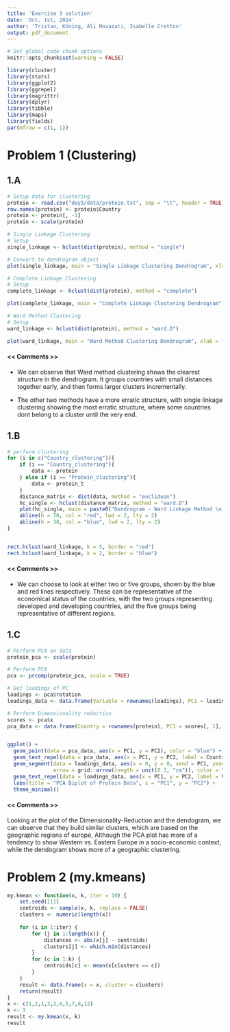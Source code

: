 ```yaml
---
title: 'Exercise 3 solution'
date: 'Oct. 1st, 2024'
author: 'Tristan, Köning, Ali Movasati, Isabelle Cretton'
output: pdf_document
---
```


```r
# Set global code chunk options
knitr::opts_chunk$set(warning = FALSE)
```

```r
library(cluster)
library(stats)
library(ggplot2)
library(ggrepel)
library(magrittr)
library(dplyr)
library(tibble)
library(maps)
library(fields)
par(mfrow = c(1, 1))
```

# Problem 1 (Clustering)
## 1.A
```r
# Setup data for clustering
protein <- read.csv("day3/data/protein.txt", sep = "\t", header = TRUE)
row.names(protein) <- protein$Country
protein <- protein[, -1]
protein <- scale(protein)
```

```r
# Single Linkage Clustering
# Setup
single_linkage <- hclust(dist(protein), method = "single")

# Convert to dendrogram object
plot(single_linkage, main = "Single Linkage Clustering Dendrogram", xlab = "Countries", ylab = "Euclidean Distance")
```

```r
# Complete Linkage Clustering
# Setup
complete_linkage <- hclust(dist(protein), method = "complete")

plot(complete_linkage, main = "Complete Linkage Clustering Dendrogram", xlab = "Countries", ylab = "Euclidean Distance")
```

```r
# Ward Method Clustering
# Setup
ward_linkage <- hclust(dist(protein), method = "ward.D")

plot(ward_linkage, main = "Ward Method Clustering Dendrogram", xlab = "Countries", ylab = "Euclidean Distance")
```

#### << Comments >>

- We can observe that Ward method clustering shows the clearest structure in the dendrogram. It groups countries with small distances together early, and then forms larger clusters incrementally. 

- The other two methods have a more erratic structure, with single linkage clustering showing the most erratic structure, where some countries dont belong to a cluster until the very end.

## 1.B
```r

# perform clustering
for (i in c("Country_clustering")){
    if (i == "Country_clustering"){
        data <- protein
    } else if (i == "Protein_clustering"){
        data <- protein_t
    }
    distance_matrix <- dist(data, method = "euclidean")
    hc_single <- hclust(distance_matrix, method = "ward.D")
    plot(hc_single, main = paste0("Dendrogram - Ward Linkage Method \n for ", i), xlab = "Data Points", ylab = "Height")
    abline(h = 70, col = "red", lwd = 2, lty = 2)
    abline(h = 38, col = "blue", lwd = 2, lty = 2)
}


rect.hclust(ward_linkage, k = 5, border = "red")
rect.hclust(ward_linkage, k = 2, border = "blue")
```

#### << Comments >>

- We can choose to look at either two or five groups, shown by the blue and red lines respectively. These can be representative of the economical status of the countries, with the two groups representing developed and developing countries, and the five groups being representative of different regions.

## 1.C
```r
# Perform PCA on data
protein_pca <- scale(protein)

# Perform PCA
pca <- prcomp(protein_pca, scale = TRUE)

# Get loadings of PC
loadings <- pca$rotation
loadings_data <- data.frame(Variable = rownames(loadings), PC1 = loadings[, 1], PC2 = loadings[, 2])

# Perform Dimensionality reduction
scores <- pca$x
pca_data <- data.frame(Country = rownames(protein), PC1 = scores[, 1], PC2 = scores[, 2])


ggplot() + 
  geom_point(data = pca_data, aes(x = PC1, y = PC2), color = "blue") + 
  geom_text_repel(data = pca_data, aes(x = PC1, y = PC2, label = Country)) +
  geom_segment(data = loadings_data, aes(x = 0, y = 0, xend = PC1, yend = PC2),
               arrow = grid::arrow(length = unit(0.3, "cm")), color = "red") +
  geom_text_repel(data = loadings_data, aes(x = PC1, y = PC2, label = Variable), color = "red") +
  labs(title = "PCA Biplot of Protein Data", x = "PC1", y = "PC2") +
  theme_minimal()
```

#### << Comments >>

Looking at the plot of the Dimensionality-Reduction and the dendogram, we can observe that they build similar clusters, which are based on the geographic regions of europe, Although the PCA plot has more of a tendency to show Western vs. Eastern Europe in a socio-economic context, while the dendogram shows more of a geographic clustering.

# Problem 2 (my.kmeans)
```r
my.kmean <- function(x, k, iter = 10) {
    set.seed(111) 
    centroids <- sample(x, k, replace = FALSE)
    clusters <- numeric(length(x))
    
    for (i in 1:iter) {
        for (j in 1:length(x)) {
            distances <- abs(x[j] - centroids)
            clusters[j] <- which.min(distances)
        }
        for (c in 1:k) {
            centroids[c] <- mean(x[clusters == c])
        }
    }
    result <- data.frame(x = x, cluster = clusters)
    return(result)
}
x <- c(1,2,1,3,2,6,5,7,6,12)
k <- 3
result <- my.kmean(x, k)
result
```
